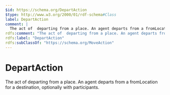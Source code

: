 ```yaml
---
$id: https://schema.org/DepartAction
$type: http://www.w3.org/2000/01/rdf-schema#Class
label: DepartAction
comment: |
  The act of  departing from a place. An agent departs from a fromLocation for a destination, optionally with participants.
rdfs:comment: "The act of  departing from a place. An agent departs from a fromLocation for a destination, optionally with participants."
rdfs:label: "DepartAction"
rdfs:subClassOf: "https://schema.org/MoveAction"
---
```


# DepartAction

The act of  departing from a place. An agent departs from a fromLocation for a destination, optionally with participants.

